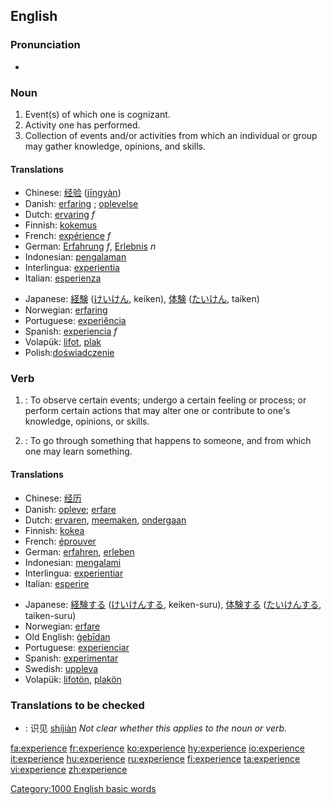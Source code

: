 {{see|expérience}}
==English==

===Pronunciation===
*{{audio|en-us-experience.ogg|Audio (US)}}

===Noun===
{{en-noun}}

# Event(s) of which one is cognizant.
# Activity one has performed. 
# Collection of events and/or activities from which an individual or group may gather knowledge, opinions, and skills.

====Translations====
{{top}}
*Chinese: [[经验]] ([[jingyan|jīngyàn]])
*Danish: [[erfaring]] ; [[oplevelse]]
*Dutch: [[ervaring]] ''f''
*Finnish: [[kokemus]]
*French: [[expérience]] ''f''
*German: [[Erfahrung]] ''f'', [[Erlebnis]] ''n''
*Indonesian: [[alam|pengalaman]] 
*Interlingua: [[experientia]] 
*Italian: [[esperienza]] 
{{mid}}
*Japanese: [[経験]] ([[けいけん]], keiken), [[体験]] ([[たいけん]], taiken) 
*Norwegian: [[erfaring]]
*Portuguese: [[experiência]] 
*Spanish: [[experiencia]] ''f''
*Volapük: [[lifot]], [[plak]]
*Polish:[[doświadczenie]]
{{bottom}}

===Verb===
{{en-verb|experienc|ing}}

# {{transitive}}: To observe certain events; undergo a certain feeling or process; or perform certain actions that may alter one or contribute  to one's knowledge, opinions, or skills.
# {{intransitive}}: To go through something that happens to someone, and from which one may learn something.

====Translations====
{{top}}
*Chinese: [[经历]]
*Danish: [[opleve]]; [[erfare]]
*Dutch: [[ervaren]], [[meemaken]], [[ondergaan]]
*Finnish: [[kokea]]
*French: [[éprouver]]
*German: [[erfahren]], [[erleben]] 
*Indonesian: [[alam|mengalami]] 
*Interlingua: [[experientiar]] 
*Italian: [[esperire]] 
{{mid}}
*Japanese: [[経験]]する ([[けいけん]]する, keiken-suru), [[体験]]する ([[たいけん]]する, taiken-suru) 
*Norwegian: [[erfare]]
*Old English: [[gebidan|ġebīdan]]
*Portuguese: [[experienciar]] 
*Spanish: [[experimentar]]
*Swedish: [[uppleva]]
*Volapük: [[lifotön]], [[plakön]]
{{bottom}}

===Translations to be checked===
{{checktrans}}
*{{ttbc|Chinese}}: 识见 [[shijian|shíjiàn]]  ''Not clear whether this applies to the noun or verb.''

[[Category:1000 English basic words]]

[[fa:experience]]
[[fr:experience]]
[[ko:experience]]
[[hy:experience]]
[[io:experience]]
[[it:experience]]
[[hu:experience]]
[[ru:experience]]
[[fi:experience]]
[[ta:experience]]
[[vi:experience]]
[[zh:experience]]